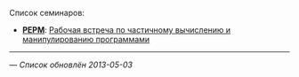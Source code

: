 Список семинаров:
* '''[[PEPM]]''': [[PEPM|Рабочая встреча по частичному вычислению и манипулированию программами]]

----
— ''Список обновлён 2013-05-03''
